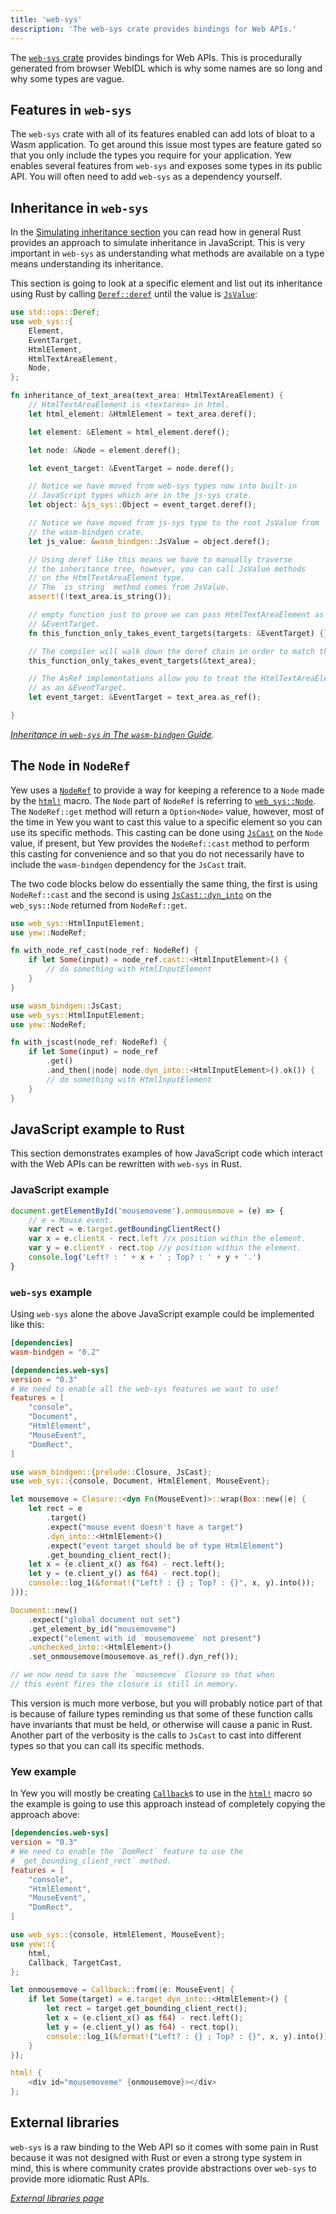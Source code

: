 ```yaml
---
title: 'web-sys'
description: 'The web-sys crate provides bindings for Web APIs.'
---
```



The [`web-sys` crate](https://crates.io/crates/web-sys) provides bindings for Web APIs. This is
procedurally generated from browser WebIDL which is why some names are so long and why some types are vague.

## Features in `web-sys`

The `web-sys` crate with all of its features enabled can add lots of bloat to a Wasm application.
To get around this issue most types are feature gated so that you only include the types
you require for your application. Yew enables several features from `web-sys` and
exposes some types in its public API. You will often need to add `web-sys` as a dependency yourself.

## Inheritance in `web-sys`

In the [Simulating inheritance section](./wasm-bindgen.mdx#simulating-inheritance) you can read how in
general Rust provides an approach to simulate inheritance in JavaScript. This is very important in
`web-sys` as understanding what methods are available on a type means understanding its inheritance.

This section is going to look at a specific element and list out its inheritance using Rust by
calling [`Deref::deref`](https://doc.rust-lang.org/std/ops/trait.Deref.html#tymethod.deref) until
the value is [`JsValue`](./wasm-bindgen.mdx#jsvalue):

```rust
use std::ops::Deref;
use web_sys::{
    Element,
    EventTarget,
    HtmlElement,
    HtmlTextAreaElement,
    Node,
};

fn inheritance_of_text_area(text_area: HtmlTextAreaElement) {
    // HtmlTextAreaElement is <textarea> in html.
    let html_element: &HtmlElement = text_area.deref();

    let element: &Element = html_element.deref();

    let node: &Node = element.deref();

    let event_target: &EventTarget = node.deref();

    // Notice we have moved from web-sys types now into built-in
    // JavaScript types which are in the js-sys crate.
    let object: &js_sys::Object = event_target.deref();

    // Notice we have moved from js-sys type to the root JsValue from
    // the wasm-bindgen crate.
    let js_value: &wasm_bindgen::JsValue = object.deref();

    // Using deref like this means we have to manually traverse
    // the inheritance tree, however, you can call JsValue methods
    // on the HtmlTextAreaElement type.
    // The `is_string` method comes from JsValue.
    assert!(!text_area.is_string());

    // empty function just to prove we can pass HtmlTextAreaElement as a
    // &EventTarget.
    fn this_function_only_takes_event_targets(targets: &EventTarget) {};

    // The compiler will walk down the deref chain in order to match the types here.
    this_function_only_takes_event_targets(&text_area);

    // The AsRef implementations allow you to treat the HtmlTextAreaElement
    // as an &EventTarget.
    let event_target: &EventTarget = text_area.as_ref();

}
```

_[Inheritance in `web-sys` in The `wasm-bindgen` Guide](https://rustwasm.github.io/wasm-bindgen/web-sys/inheritance.html)._

## The `Node` in `NodeRef`

Yew uses a [`NodeRef`](concepts/function-components/node-refs.mdx) to provide a way for keeping a reference to
a `Node` made by the [`html!`](concepts/html/introduction.mdx) macro. The `Node` part of `NodeRef` is referring to
[`web_sys::Node`](https://rustwasm.github.io/wasm-bindgen/api/web_sys/struct.Node.html). The
`NodeRef::get` method will return a `Option<Node>` value, however, most of the time in Yew you want
to cast this value to a specific element so you can use its specific methods. This casting
can be done using [`JsCast`](./wasm-bindgen.mdx#JsCast) on the `Node` value, if present, but Yew
provides the `NodeRef::cast` method to perform this casting for convenience and so that you do not
necessarily have to include the `wasm-bindgen` dependency for the `JsCast` trait.

The two code blocks below do essentially the same thing, the first is using `NodeRef::cast` and
the second is using [`JsCast::dyn_into`](https://rustwasm.github.io/wasm-bindgen/api/wasm_bindgen/trait.JsCast.html#method.dyn_into)
on the `web_sys::Node` returned from `NodeRef::get`.

<Tabs>
  <TabItem value="Using NodeRef::cast" label="Using NodeRef::cast">

```rust
use web_sys::HtmlInputElement;
use yew::NodeRef;

fn with_node_ref_cast(node_ref: NodeRef) {
    if let Some(input) = node_ref.cast::<HtmlInputElement>() {
        // do something with HtmlInputElement
    }
}
```

  </TabItem>
  <TabItem value="Using NodeRef::get" label="Using NodeRef::get">

```rust
use wasm_bindgen::JsCast;
use web_sys::HtmlInputElement;
use yew::NodeRef;

fn with_jscast(node_ref: NodeRef) {
    if let Some(input) = node_ref
        .get()
        .and_then(|node| node.dyn_into::<HtmlInputElement>().ok()) {
        // do something with HtmlInputElement
    }
}
```

  </TabItem>
</Tabs>

## JavaScript example to Rust

This section demonstrates examples of how JavaScript code which interact with the
Web APIs can be rewritten with `web-sys` in Rust.

### JavaScript example

```js
document.getElementById('mousemoveme').onmousemove = (e) => {
    // e = Mouse event.
    var rect = e.target.getBoundingClientRect()
    var x = e.clientX - rect.left //x position within the element.
    var y = e.clientY - rect.top //y position within the element.
    console.log('Left? : ' + x + ' ; Top? : ' + y + '.')
}
```

### `web-sys` example

Using `web-sys` alone the above JavaScript example could be implemented like this:

```toml title=Cargo.toml
[dependencies]
wasm-bindgen = "0.2"

[dependencies.web-sys]
version = "0.3"
# We need to enable all the web-sys features we want to use!
features = [
    "console",
    "Document",
    "HtmlElement",
    "MouseEvent",
    "DomRect",
]
```

```rust ,no_run
use wasm_bindgen::{prelude::Closure, JsCast};
use web_sys::{console, Document, HtmlElement, MouseEvent};

let mousemove = Closure::<dyn Fn(MouseEvent)>::wrap(Box::new(|e| {
    let rect = e
        .target()
        .expect("mouse event doesn't have a target")
        .dyn_into::<HtmlElement>()
        .expect("event target should be of type HtmlElement")
        .get_bounding_client_rect();
    let x = (e.client_x() as f64) - rect.left();
    let y = (e.client_y() as f64) - rect.top();
    console::log_1(&format!("Left? : {} ; Top? : {}", x, y).into());
}));

Document::new()
    .expect("global document not set")
    .get_element_by_id("mousemoveme")
    .expect("element with id `mousemoveme` not present")
    .unchecked_into::<HtmlElement>()
    .set_onmousemove(mousemove.as_ref().dyn_ref());

// we now need to save the `mousemove` Closure so that when
// this event fires the closure is still in memory.
```

This version is much more verbose, but you will probably notice part of that is because of failure
types reminding us that some of these function calls have invariants that must be held, or otherwise will
cause a panic in Rust. Another part of the verbosity is the calls to `JsCast` to cast into
different types so that you can call its specific methods.

### Yew example

In Yew you will mostly be creating [`Callback`](concepts/function-components/callbacks.mdx)s to use in the
[`html!`](concepts/html/introduction.mdx) macro so the example is going to use this approach instead of completely copying
the approach above:

```toml title=Cargo.toml
[dependencies.web-sys]
version = "0.3"
# We need to enable the `DomRect` feature to use the
# `get_bounding_client_rect` method.
features = [
    "console",
    "HtmlElement",
    "MouseEvent",
    "DomRect",
]

```

```rust
use web_sys::{console, HtmlElement, MouseEvent};
use yew::{
    html,
    Callback, TargetCast,
};

let onmousemove = Callback::from(|e: MouseEvent| {
    if let Some(target) = e.target_dyn_into::<HtmlElement>() {
        let rect = target.get_bounding_client_rect();
        let x = (e.client_x() as f64) - rect.left();
        let y = (e.client_y() as f64) - rect.top();
        console::log_1(&format!("Left? : {} ; Top? : {}", x, y).into());
    }
});

html! {
    <div id="mousemoveme" {onmousemove}></div>
};
```

## External libraries

`web-sys` is a raw binding to the Web API so it comes with some pain in Rust because it was not
designed with Rust or even a strong type system in mind, this is where community crates
provide abstractions over `web-sys` to provide more idiomatic Rust APIs.

_[External libraries page](/community/external-libs)_

